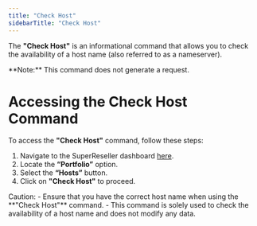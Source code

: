 ```yaml
---
title: "Check Host"
sidebarTitle: "Check Host"
---
```


The **"Check Host"** is an informational command that allows you to check the availability of a host name (also referred to as a nameserver). 

<Note>
**Note:**
This command does not generate a request.
</Note>


# Accessing the Check Host Command

To access the **"Check Host"** command, follow these steps:

1. Navigate to the SuperReseller dashboard [here](https://superreseller-qa.nominus.host/).
2. Locate the **“Portfolio”** option.
3. Select the **“Hosts”** button.
4. Click on **"Check Host"** to proceed.

<Warning>
Caution:
- Ensure that you have the correct host name when using the **"Check Host"** command.
- This command is solely used to check the availability of a host name and does not modify any data.
</Warning>